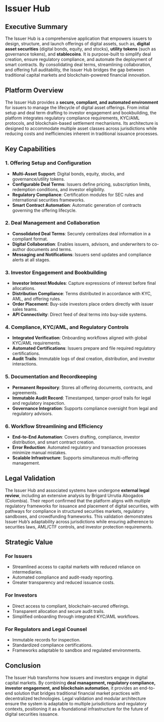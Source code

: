 # Issuer Hub

## Executive Summary

The Issuer Hub is a comprehensive application that empowers issuers to design, structure, and launch offerings of digital assets, such as, **digital asset securities** (digital bonds, equity, and stocks), **utility tokens** (such as governance tokens), and **stablecoins**. It is purpose-built to simplify deal creation, ensure regulatory compliance, and automate the deployment of smart contracts. By consolidating deal terms, streamlining collaboration, and offering full auditability, the Issuer Hub bridges the gap between traditional capital markets and blockchain-powered financial innovation.



## Platform Overview

The Issuer Hub provides a **secure, compliant, and automated environment** for issuers to manage the lifecycle of digital asset offerings. From initial setup and deal term drafting to investor engagement and bookbuilding, the platform integrates regulatory compliance requirements, KYC/AML protocols, and blockchain-based settlement mechanisms. Its architecture is designed to accommodate multiple asset classes across jurisdictions while reducing costs and inefficiencies inherent in traditional issuance processes.



## Key Capabilities

### 1. Offering Setup and Configuration

* **Multi-Asset Support**: Digital bonds, equity, stocks, and governance/utility tokens.
* **Configurable Deal Terms**: Issuers define pricing, subscription limits, redemption conditions, and investor eligibility.
* **Regulatory Compliance**: Certification modules for SEC rules and international securities frameworks.
* **Smart Contract Automation**: Automatic generation of contracts governing the offering lifecycle.

### 2. Deal Management and Collaboration

* **Consolidated Deal Terms**: Securely centralizes deal information in a compliant format.
* **Digital Collaboration**: Enables issuers, advisors, and underwriters to co-author documents and terms.
* **Messaging and Notifications**: Issuers send updates and compliance alerts at all stages.

### 3. Investor Engagement and Bookbuilding

* **Investor Interest Modules**: Capture expressions of interest before final allocations.
* **Distribution Compliance**: Terms distributed in accordance with KYC, AML, and offering rules.
* **Order Placement**: Buy-side investors place orders directly with issuer sales teams.
* **API Connectivity**: Direct feed of deal terms into buy-side systems.

### 4. Compliance, KYC/AML, and Regulatory Controls

* **Integrated Verification**: Onboarding workflows aligned with global KYC/AML requirements.
* **Automated Certifications**: Issuers prepare and file required regulatory certifications.
* **Audit Trails**: Immutable logs of deal creation, distribution, and investor interactions.

### 5. Documentation and Recordkeeping

* **Permanent Repository**: Stores all offering documents, contracts, and agreements.
* **Immutable Audit Record**: Timestamped, tamper-proof trails for legal and regulatory inspection.
* **Governance Integration**: Supports compliance oversight from legal and regulatory advisors.

### 6. Workflow Streamlining and Efficiency

* **End-to-End Automation**: Covers drafting, compliance, investor distribution, and smart contract creation.
* **Error Reduction**: Automated regulatory and transaction processes minimize manual mistakes.
* **Scalable Infrastructure**: Supports simultaneous multi-offering management.



## Legal Validation

The Issuer Hub and associated systems have undergone **external legal review**, including an extensive analysis by Brigard Urrutia Abogados (Colombia). Their report confirmed that the platform aligns with multiple regulatory frameworks for issuance and placement of digital securities, with pathways for compliance in structured securities markets, regulatory sandboxes, and crowdfunding frameworks. This validation demonstrates Issuer Hub’s adaptability across jurisdictions while ensuring adherence to securities laws, AML/CTF controls, and investor protection requirements.



## Strategic Value

### For Issuers

* Streamlined access to capital markets with reduced reliance on intermediaries.
* Automated compliance and audit-ready reporting.
* Greater transparency and reduced issuance costs.

### For Investors

* Direct access to compliant, blockchain-secured offerings.
* Transparent allocation and secure audit trails.
* Simplified onboarding through integrated KYC/AML workflows.

### For Regulators and Legal Counsel

* Immutable records for inspection.
* Standardized compliance certifications.
* Frameworks adaptable to sandbox and regulated environments.



## Conclusion

The Issuer Hub transforms how issuers and investors engage in digital capital markets. By combining **deal management, regulatory compliance, investor engagement, and blockchain automation**, it provides an end-to-end solution that bridges traditional financial market practices with decentralized technologies. Legal validation and modular architecture ensure the system is adaptable to multiple jurisdictions and regulatory contexts, positioning it as a foundational infrastructure for the future of digital securities issuance.
